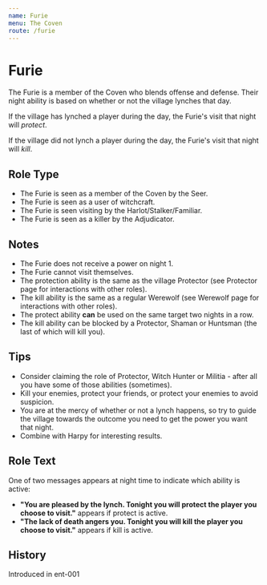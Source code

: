 ```yaml
---
name: Furie
menu: The Coven
route: /furie
---
```



# Furie

The Furie is a member of the Coven who blends offense and defense. Their night ability is based on whether or not the village lynches that day.

If the village has lynched a player during the day, the Furie's visit that night will _protect_.

If the village did not lynch a player during the day, the Furie's visit that night will _kill_.

## Role Type

- The Furie is seen as a member of the Coven by the Seer.
- The Furie is seen as a user of witchcraft.
- The Furie is seen visiting by the Harlot/Stalker/Familiar.
- The Furie is seen as a killer by the Adjudicator.

## Notes

- The Furie does not receive a power on night 1.
- The Furie cannot visit themselves.
- The protection ability is the same as the village Protector (see Protector page for interactions with other roles).
- The kill ability is the same as a regular Werewolf (see Werewolf page for interactions with other roles).
- The protect ability **can** be used on the same target two nights in a row.
- The kill ability can be blocked by a Protector, Shaman or Huntsman (the last of which will kill you).

## Tips

- Consider claiming the role of Protector, Witch Hunter or Militia - after all you have some of those abilities (sometimes).
- Kill your enemies, protect your friends, or protect your enemies to avoid suspicion.
- You are at the mercy of whether or not a lynch happens, so try to guide the village towards the outcome you need to get the power you want that night.
- Combine with Harpy for interesting results.

## Role Text

One of two messages appears at night time to indicate which ability is active:

- **"You are pleased by the lynch. Tonight you will protect the player you choose to visit."** appears if protect is active.
- **"The lack of death angers you. Tonight you will kill the player you choose to visit."** appears if kill is active.

## History

<Timeline lineColor="white">
  <Event interval="2017-11-29">Introduced in ent-001</Event>
</Timeline>
